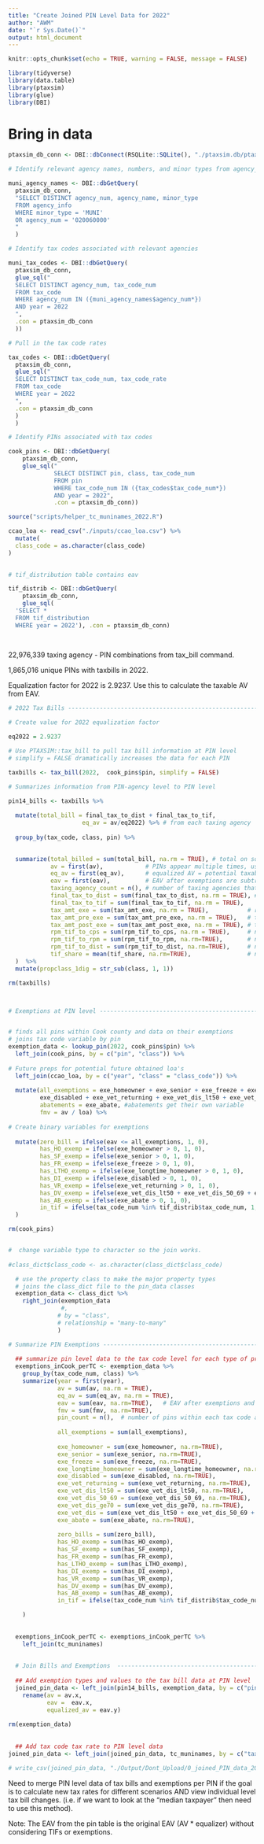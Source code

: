 ```yaml
---
title: "Create Joined PIN Level Data for 2022"
author: "AWM"
date: "`r Sys.Date()`"
output: html_document
---
```


```r
knitr::opts_chunk$set(echo = TRUE, warning = FALSE, message = FALSE)

library(tidyverse)
library(data.table)
library(ptaxsim)
library(glue)
library(DBI)

```

# Bring in data


```r
  
ptaxsim_db_conn <- DBI::dbConnect(RSQLite::SQLite(), "./ptaxsim.db/ptaxsim-2022.0.0.db")

# Identify relevant agency names, numbers, and minor types from agency_info table

muni_agency_names <- DBI::dbGetQuery(
  ptaxsim_db_conn,
  "SELECT DISTINCT agency_num, agency_name, minor_type
  FROM agency_info
  WHERE minor_type = 'MUNI'
  OR agency_num = '020060000'  
  "
  )

# Identify tax codes associated with relevant agencies

muni_tax_codes <- DBI::dbGetQuery(
  ptaxsim_db_conn,
  glue_sql("
  SELECT DISTINCT agency_num, tax_code_num
  FROM tax_code
  WHERE agency_num IN ({muni_agency_names$agency_num*})
  AND year = 2022
  ",
  .con = ptaxsim_db_conn
  ))

# Pull in the tax code rates

tax_codes <- DBI::dbGetQuery(
  ptaxsim_db_conn,
  glue_sql("
  SELECT DISTINCT tax_code_num, tax_code_rate
  FROM tax_code
  WHERE year = 2022
  ",
  .con = ptaxsim_db_conn
  )
  )

# Identify PINs associated with tax codes

cook_pins <- DBI::dbGetQuery(
    ptaxsim_db_conn, 
    glue_sql("
             SELECT DISTINCT pin, class, tax_code_num 
             FROM pin 
             WHERE tax_code_num IN ({tax_codes$tax_code_num*}) 
             AND year = 2022", 
             .con = ptaxsim_db_conn))
```

```r
source("scripts/helper_tc_muninames_2022.R")

ccao_loa <- read_csv("./inputs/ccao_loa.csv") %>% 
  mutate(
  class_code = as.character(class_code)
)

  
# tif_distribution table contains eav 

tif_distrib <- DBI::dbGetQuery(
    ptaxsim_db_conn,
    glue_sql(
  'SELECT *
  FROM tif_distribution
  WHERE year = 2022'), .con = ptaxsim_db_conn)
          
    
```

22,976,339 taxing agency - PIN combinations from tax_bill command.

1,865,016 unique PINs with taxbills in 2022. 

Equalization factor for 2022 is 2.9237. Use this to calculate the taxable AV from EAV. 

```r
# 2022 Tax Bills ---------------------------------------------------------------

# Create value for 2022 equalization factor

eq2022 = 2.9237

# Use PTAXSIM::tax_bill to pull tax bill information at PIN level
# simplify = FALSE dramatically increases the data for each PIN

taxbills <- tax_bill(2022,  cook_pins$pin, simplify = FALSE)

# Summarizes information from PIN-agency level to PIN level

pin14_bills <- taxbills %>%
    
  mutate(total_bill = final_tax_to_dist + final_tax_to_tif,
                     eq_av = av/eq2022) %>% # from each taxing agency
  
  group_by(tax_code, class, pin) %>%

  
  summarize(total_billed = sum(total_bill, na.rm = TRUE), # total on someone's property tax bill
            av = first(av),            # PINs appear multiple times, uses first av appearance
            eq_av = first(eq_av),      # equalized AV = potential taxable value for homeowners
            eav = first(eav),          # EAV after exemptions are subtracted. 
            taxing_agency_count = n(), # number of taxing agencies that tax the pin
            final_tax_to_dist = sum(final_tax_to_dist, na.rm = TRUE), # portion of all levies paid by the pin
            final_tax_to_tif = sum(final_tax_to_tif, na.rm = TRUE), 
            tax_amt_exe = sum(tax_amt_exe, na.rm = TRUE),           # revenue lost due to exemptions
            tax_amt_pre_exe = sum(tax_amt_pre_exe, na.rm = TRUE),   # total rev before all exemptions
            tax_amt_post_exe = sum(tax_amt_post_exe, na.rm = TRUE), # total rev after all exemptions
            rpm_tif_to_cps = sum(rpm_tif_to_cps, na.rm = TRUE),     # not used
            rpm_tif_to_rpm = sum(rpm_tif_to_rpm, na.rm=TRUE),       # not used
            rpm_tif_to_dist = sum(rpm_tif_to_dist, na.rm=TRUE),     # not used
            tif_share = mean(tif_share, na.rm=TRUE),                # not used
  )  %>% 
  mutate(propclass_1dig = str_sub(class, 1, 1))

rm(taxbills)



# Exemptions at PIN level --------------------------------------------------


# finds all pins within Cook county and data on their exemptions
# joins tax code variable by pin
exemption_data <- lookup_pin(2022, cook_pins$pin) %>%
  left_join(cook_pins, by = c("pin", "class")) %>%
  
# Future preps for potential future obtained loa's
  left_join(ccao_loa, by = c("year", "class" = "class_code")) %>%
  
  mutate(all_exemptions = exe_homeowner + exe_senior + exe_freeze + exe_longtime_homeowner + 
         exe_disabled + exe_vet_returning + exe_vet_dis_lt50 + exe_vet_dis_50_69 + exe_vet_dis_ge70 ,
         abatements = exe_abate, #abatements get their own variable
         fmv = av / loa) %>%
  
# Create binary variables for exemptions
  
  mutate(zero_bill = ifelse(eav <= all_exemptions, 1, 0),
         has_HO_exemp = ifelse(exe_homeowner > 0, 1, 0),
         has_SF_exemp = ifelse(exe_senior > 0, 1, 0),
         has_FR_exemp = ifelse(exe_freeze > 0, 1, 0),
         has_LTHO_exemp = ifelse(exe_longtime_homeowner > 0, 1, 0),
         has_DI_exemp = ifelse(exe_disabled > 0, 1, 0),
         has_VR_exemp = ifelse(exe_vet_returning > 0, 1, 0),
         has_DV_exemp = ifelse(exe_vet_dis_lt50 + exe_vet_dis_50_69 + exe_vet_dis_ge70 > 0, 1, 0),
         has_AB_exemp = ifelse(exe_abate > 0, 1, 0),
         in_tif = ifelse(tax_code_num %in% tif_distrib$tax_code_num, 1, 0)
  )

rm(cook_pins)


#  change variable type to character so the join works.
  
#class_dict$class_code <- as.character(class_dict$class_code)

  # use the property class to make the major property types
  # joins the class_dict file to the pin_data classes
  exemption_data <- class_dict %>%
    right_join(exemption_data
               #, 
              # by = "class",
              # relationship = "many-to-many"
              )
```


```r
# Summarize PIN Exemptions ------------------------------------------------
  
  ## summarize pin level data to the tax code level for each type of property class
  exemptions_inCook_perTC <- exemption_data %>%
    group_by(tax_code_num, class) %>%
    summarize(year = first(year), 
              av = sum(av, na.rm = TRUE),
              eq_av = sum(eq_av, na.rm = TRUE),
              eav = sum(eav, na.rm=TRUE),   # EAV after exemptions and abatements, from taxbill command
              fmv = sum(fmv, na.rm=TRUE),
              pin_count = n(),  # number of pins within each tax code and property combo
              
              all_exemptions = sum(all_exemptions),
              
              exe_homeowner = sum(exe_homeowner, na.rm=TRUE),
              exe_senior = sum(exe_senior, na.rm=TRUE),
              exe_freeze = sum(exe_freeze, na.rm=TRUE),
              exe_longtime_homeowner = sum(exe_longtime_homeowner, na.rm=TRUE),
              exe_disabled = sum(exe_disabled, na.rm=TRUE),
              exe_vet_returning = sum(exe_vet_returning, na.rm=TRUE),
              exe_vet_dis_lt50 = sum(exe_vet_dis_lt50, na.rm=TRUE),
              exe_vet_dis_50_69 = sum(exe_vet_dis_50_69, na.rm=TRUE),
              exe_vet_dis_ge70 = sum(exe_vet_dis_ge70, na.rm=TRUE),
              exe_vet_dis = sum(exe_vet_dis_lt50 + exe_vet_dis_50_69 + exe_vet_dis_ge70, na.rm=TRUE),
              exe_abate = sum(exe_abate, na.rm=TRUE),
              
              zero_bills = sum(zero_bill),
              has_HO_exemp = sum(has_HO_exemp),
              has_SF_exemp = sum(has_SF_exemp),
              has_FR_exemp = sum(has_FR_exemp),
              has_LTHO_exemp = sum(has_LTHO_exemp),
              has_DI_exemp = sum(has_DI_exemp),
              has_VR_exemp = sum(has_VR_exemp),
              has_DV_exemp = sum(has_DV_exemp),
              has_AB_exemp = sum(has_AB_exemp),
              in_tif = ifelse(tax_code_num %in% tif_distrib$tax_code_num, 1, 0)

    )
  
  
  exemptions_inCook_perTC <- exemptions_inCook_perTC %>% 
    left_join(tc_muninames)
  
  
  # Join Bills and Exemptions  ----------------------------------------------
  
  ## Add exemption types and values to the tax bill data at PIN level
  joined_pin_data <- left_join(pin14_bills, exemption_data, by = c("pin", "class" = "class_code" ))  %>%
    rename(av = av.x,
           eav =  eav.x,
           equalized_av = eav.y)
  
rm(exemption_data)
  
  
  ## Add tax code tax rate to PIN level data
joined_pin_data <- left_join(joined_pin_data, tc_muninames, by = c("tax_code" = "tax_code_num"))
```


```r
# write_csv(joined_pin_data, "./Output/Dont_Upload/0_joined_PIN_data_2022.csv")
```


Need to merge PIN level data of tax bills and exemptions per PIN if the goal is to calculate new tax rates for different scenarios AND view individual level tax bill changes. (i.e. if we want to look at the "median taxpayer" then need to use this method).

Note: The EAV from the pin table is the original EAV (AV \* equalizer) without considering TIFs or exemptions.


